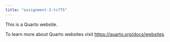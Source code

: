 ```yaml
---
title: "assignment-3-tc775"
---
```


This is a Quarto website.

To learn more about Quarto websites visit <https://quarto.org/docs/websites>.
